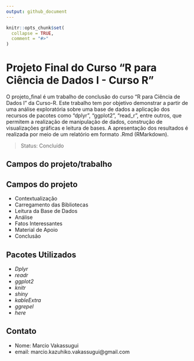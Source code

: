 ```yaml
---
output: github_document
---
```



```r
knitr::opts_chunk$set(
  collapse = TRUE,
  comment = "#>"
)
```

# Projeto Final do Curso "R para Ciência de Dados I - Curso R"
O projeto_final é um trabalho de conclusão do curso "R para Ciência de Dados I" da Curso-R. Este trabalho tem por objetivo demonstrar a partir de uma análise exploratória sobre uma base de dados a aplicação dos recursos de pacotes como "dplyr", "ggplot2", "read_r", entre outros, que permitem a realização de manipulação de dados, construção de visualizações gráficas e leitura de bases.
A apresentação dos resultados é realizada por meio de um relatório em formato .Rmd (RMarkdown).

> Status: Concluído

## Campos do projeto/trabalho

## Campos do projeto

+ Contextualização
+ Carregamento das Bibliotecas
+ Leitura da Base de Dados
+ Análise
+ Fatos Interessantes
+ Material de Apoio
+ Conclusão

## Pacotes Utilizados
+ _Dplyr_
+ _readr_
+ _ggplot2_
+ _knitr_
+ _shiny_
+ _kableExtra_
+ _ggrepel_
+ _here_

## Contato
+ Nome: Marcio Vakassugui
+ email: marcio.kazuhiko.vakassugui@gmail.com




